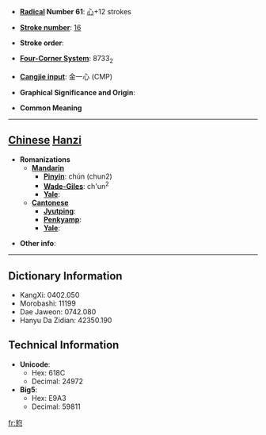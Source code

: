 * '''[[Wiktionary:Chinese radical index| Radical]] Number 61''': [[Wiktionary:Chinese radical index 心|心]]+12 strokes

* '''[[Wiktionary:Chinese total strokes index|Stroke number]]''': [[Wiktionary:Chinese total strokes index 16|16]]

* '''Stroke order''': 

* '''[[Wiktionary:Chinese four corner index|Four-Corner System]]''': 8733<sub>2</sub>

* '''[[Wiktionary:Chinese Cangjie index|Cangjie input]]''': 金一心 (CMP)

* '''Graphical Significance and Origin''': 

* '''Common Meaning'''

----

== [[Chinese]] [[Hanzi]] ==

* '''Romanizations'''
** '''[[Mandarin]]'''
*** '''[[Pinyin]]''': chún (chun2)
*** '''[[Wade-Giles]]''': ch'un<sup>2</sup>
*** '''[[Yale]]''': 
** '''[[Cantonese]]'''
*** '''[[Jyutping]]''':
*** '''[[Penkyamp]]''': 
*** '''[[Yale]]''': 

* '''Other info''': 

----

== Dictionary Information ==

* KangXi: 0402.050
* Morobashi: 11199
* Dae Jaweon: 0742.080
* Hanyu Da Zidian: 42350.190

== Technical Information ==

* '''Unicode''':
** Hex: 618C
** Decimal: 24972
* '''Big5''':
** Hex: E9A3
** Decimal: 59811

[[fr:憌]]